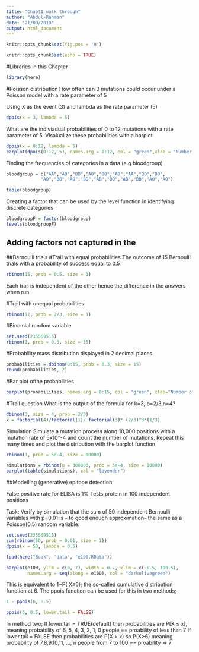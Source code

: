 ```yaml
---
title: "Chapt1_walk through"
author: "Abdul-Rahman"
date: "21/09/2019"
output: html_document
---
```


```r
knitr::opts_chunk$set(fig.pos = 'H')
```

```r
knitr::opts_chunk$set(echo = TRUE)
```

#Libraries in this Chapter

```r
library(here)
```

#Poisson distribution
How often can 3 mutations could occur under a Poisson model with a rate parameter of 5

Using X as the event (3) and lambda as the rate parameter (5)

```r
dpois(x = 3, lambda = 5) 
```

What are the indiviadual probabilities of 0 to 12 mutations with a rate parameter of 5. Visalualize these probabilities with a barplot

```r
dpois(x = 0:12, lambda = 5)
barplot(dpois(0:12, 5), names.arg = 0:12, col = "green",xlab = "Number of mutations", ylab = "Probability")
```

Finding the frequencies of categories in a data (e.g bloodgroup)
```r
bloodgroup = c("AA","AO","BB","AO","OO","AO","AA","BO","BO",
             "AO","BB","AO","BO","AB","OO","AB","BB","AO","AO")

table(bloodgroup)
```

Creating a factor that can be used by the level function in identifying discrete categories

```r
bloodgroupF = factor(bloodgroup)
levels(bloodgroupF)
```

## Adding factors not captured in the 
##Bernoulli trials
#Trail with equal probabilities
The outcome of 15 Bernoulli trials with a probability of success equal to 0.5
```r
rbinom(15, prob = 0.5, size = 1)
```
Each trail is independent of the other hence the difference in the answers when run

#Trail with unequal probabilities
```r
rbinom(12, prob = 2/3, size = 1)
```

#Binomial random variable
```r
set.seed(235569515)
rbinom(1, prob = 0.3, size = 15)
```

#Probability mass distribution displayed in 2 decimal places
```r
probabilities = dbinom(0:15, prob = 0.3, size = 15)
round(probabilities, 2)
```

#Bar plot ofthe probabilities
```r
barplot(probabilities, names.arg = 0:15, col = "green", xlab="Number of trials", ylab = "Probability")
```


#Trail question
What is the output of the formula for k=3, p=2/3,n=4?
```r
dbinom(3, size = 4, prob = 2/3)
x = factorial(4)/factorial(1)/ factorial(3)* (2/3)^3*(1/3)
```

Simulation
Simulate a mutation process along 10,000 positions with a mutation rate of 
5x10^-4 and count the number of mutations. Repeat this many times and plot the distribution with the barplot function

```r
rbinom(1, prob = 5e-4, size = 10000)
```

```r
simulations = rbinom(n = 300000, prob = 5e-4, size = 10000)
barplot(table(simulations), col = "lavender")
```
##Modelling (generative) epitope detection

False positive rate for ELISA is 1%
Tests protein in 100 independent positions


Task: Verify by simulation that the sum of 50 independent Bernoulli variables with p=0.01 is – to good enough approximation– the same as a Poisson(0.5) random variable.

```r
set.seed(235569515)
sum(rbinom(50, prob = 0.01, size = 1))
dpois(x = 50, lambda = 0.5)
```

```r
load(here("Book", "data", "e100.RData"))

barplot(e100, ylim = c(0, 7), width = 0.7, xlim = c(-0.5, 100.5),
        names.arg = seq(along = e100), col = "darkolivegreen")

```


This is  equivalent to 1−P(  X≤6); the so-called cumulative distribution function at 6. The ppois function can be used for this in two methods;


```r
1 - ppois(6, 0.5)
```

```r
ppois(6, 0.5, lower.tail = FALSE)
```

In method two;
If lower.tail = TRUE(default) then probabilities are P[X ≤ x], meaning probability of 6, 5, 4, 3, 2, 1, 0 people == proability of less than 7
If lower.tail = FALSE then probabilities are  P(X > x) so P(X>6) meaning probability of 7,8,9,10,11, ..., n people from 7 to 100 == proability => 7





